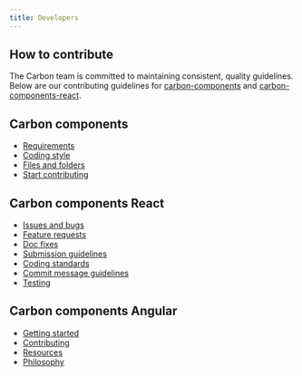```yaml
---
title: Developers
---
```


## How to contribute

The Carbon team is committed to maintaining consistent, quality guidelines. Below are our contributing guidelines for [carbon-components](https://github.com/ibm/carbon-components) and [carbon-components-react](https://github.com/ibm/carbon-components-react).

## Carbon components


- [Requirements](https://github.com/ibm/carbon-components/blob/master/.github/CONTRIBUTING.md#requirements)
- [Coding style](https://github.com/ibm/carbon-components/blob/master/.github/CONTRIBUTING.md#coding-style)
- [Files and folders](https://github.com/ibm/carbon-components/blob/master/.github/CONTRIBUTING.md#files-and-folders)
- [Start contributing](https://github.com/ibm/carbon-components/blob/master/.github/CONTRIBUTING.md#start-contributing)

## Carbon components React


- [Issues and bugs](https://github.com/ibm/carbon-components-react/blob/master/.github/CONTRIBUTING.md#issues-and-bugs)
- [Feature requests](https://github.com/ibm/carbon-components-react/blob/master/.github/CONTRIBUTING.md#feature-requests)
- [Doc fixes](https://github.com/ibm/carbon-components-react/blob/master/.github/CONTRIBUTING.md#doc-fixes)
- [Submission guidelines](https://github.com/ibm/carbon-components-react/blob/master/.github/CONTRIBUTING.md#submission-guidelines)
- [Coding standards](https://github.com/ibm/carbon-components-react/blob/master/.github/CONTRIBUTING.md#coding-standards)
- [Commit message guidelines](https://github.com/ibm/carbon-components-react/blob/master/.github/CONTRIBUTING.md#commit-message-guidelines)
- [Testing](https://github.com/ibm/carbon-components-react/blob/master/.github/CONTRIBUTING.md#testing)

## Carbon components Angular


- [Getting started](https://github.com/IBM/carbon-components-angular/blob/master/README.md#getting-started)
- [Contributing](https://github.com/IBM/carbon-components-angular/blob/master/README.md#contributing)
- [Resources](https://github.com/IBM/carbon-components-angular/blob/master/README.md#resources)
- [Philosophy](https://github.com/IBM/carbon-components-angular/blob/master/README.md#philosophy)
